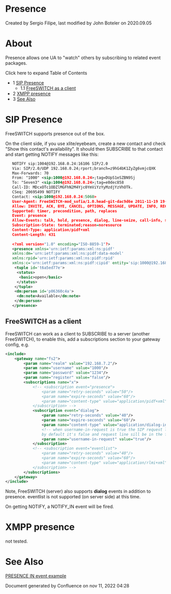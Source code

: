 
# Presence 

 Created by  Sergio Filipe, last modified by  John Boteler on 2020.09.05

# About

Presence allows one UA to "watch" others by subscribing to related event packages.

Click here to expand Table of Contents

* 1 [SIP Presence](#sip-presence)  
   * 1.1 [FreeSWITCH as a client](#freeswitch-as-a-client)
* 2 [XMPP presence](#xmpp-presence)
* 3 [See Also](#see-also)

# SIP Presence

FreeSWITCH supports presence out of the box.

On the client side, if you use xlite/eyebeam, create a new contact and check "Show this contact's availability". It should then SUBSCRIBE to that contact and start getting NOTIFY messages like this:

```xml
   NOTIFY sip:1004@192.168.0.24:16106 SIP/2.0
   Via: SIP/2.0/UDP 192.168.0.24;rport;branch=z9hG4bK1ZyZg6vmjcQXK
   Max-Forwards: 70
   From: "1000" <sip:1000@192.168.0.24>;tag=DUpS1eSZBN9Sj
   To: "Seven3" <sip:1004@192.168.0.24>;tag=e0dec858
   Call-ID: MDcxOTc1ODZlMGFhN2M4Yjc0YmViYzYyMzdjYzVhOTk.
   CSeq: 20695499 NOTIFY
   Contact: <sip:1000@192.168.0.24:5060>
   User-Agent: FreeSWITCH-mod_sofia/1.0.head-git-dac9d6e 2011-11-19 19-12-08 -0600
   Allow: INVITE, ACK, BYE, CANCEL, OPTIONS, MESSAGE, UPDATE, INFO, REGISTER, REFER, NOTIFY, PUBLISH, SUBSCRIBE
   Supported: timer, precondition, path, replaces
   Event: presence
   Allow-Events: talk, hold, presence, dialog, line-seize, call-info, sla, include-session-description, presence.winfo, message-summary, refer
   Subscription-State: terminated;reason=noresource
   Content-Type: application/pidf+xml
   Content-Length: 431
   
   <?xml version="1.0" encoding="ISO-8859-1"?> 
   <presence xmlns='urn:ietf:params:xml:ns:pidf' 
   xmlns:dm='urn:ietf:params:xml:ns:pidf:data-model' 
   xmlns:rpid='urn:ietf:params:xml:ns:pidf:rpid' 
   xmlns:c='urn:ietf:params:xml:ns:pidf:cipid' entity='sip:1000@192.168.0.24'>
    <tuple id='t6a5ed77e'>
     <status>
      <basic>open</basic>
     </status>
    </tuple>
    <dm:person id='p06360c4a'>
     <dm:note>Available</dm:note>
    </dm:person>
   </presence>
```

## FreeSWITCH as a client

FreeSWITCH can work as a client to SUBSCRIBE to a server (another FreeSWITCH), to enable this, add a subscriptions section to your gateway config, e.g.

```xml
<include>
	<gateway name="fs2">
		<param name="realm" value="192.168.7.2"/>
		<param name="username" value="1000"/>
		<param name="password" value="1234"/>
		<param name="register" value="false"/>
		<subscriptions name="x">
			<!-- <subscription event="presence">
				<param name="retry-seconds" value="50"/>
				<param name="expire-seconds" value="60"/>
				<param name="content-type" value="application/pidf+xml"/>
			</subscription> -->
			<subscription event="dialog">
				<param name="retry-seconds" value="40"/>
				<param name="expire-seconds" value="60"/>
				<param name="content-type" value="application/dialog-info+xml"/>
				<!-- when username-in-request is true the SIP request line will be in the format sip:user@server
				by default it's false and request line sill be in the format of sip:server -->
				<param name="username-in-request" value="true"/>
			</subscription>
			<!-- <subscription event="eventlist">
				<param name="retry-seconds" value="40"/>
				<param name="expire-seconds" value="60"/>
				<param name="content-type" value="application/rlmi+xml"/>
			</subscription> -->
		</subscriptions>
	</gateway>
</include>
```

Note, FreeSWITCH (server) also supports **dialog** events in addition to presence. eventlist is not supported (on server side) at this time.

On getting NOTIFY, a NOTIFY\_IN event will be fired.

# XMPP presence

not tested.

# See Also

[PRESENCE IN event example](../PRESENCE-IN-event-example_13173553.mdx#about)

  
Document generated by Confluence on nov 11, 2022 04:28
